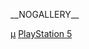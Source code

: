 {{Category game cover header|PlayStation 5}}

[[Category:PlayStation_5游戏|μ]]
[[Category:电子游戏封面|PlayStation 5]]

__NOGALLERY__